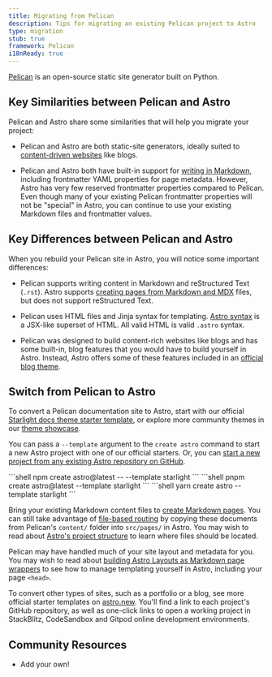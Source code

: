 ```yaml
---
title: Migrating from Pelican
description: Tips for migrating an existing Pelican project to Astro
type: migration
stub: true
framework: Pelican
i18nReady: true
---
```



[Pelican](https://getpelican.com) is an open-source static site generator built on Python.

## Key Similarities between Pelican and Astro

Pelican and Astro share some similarities that will help you migrate your project:

- Pelican and Astro are both static-site generators, ideally suited to [content-driven websites](/en/concepts/why-astro/#content-driven) like blogs.

- Pelican and Astro both have built-in support for [writing in Markdown](/en/guides/content/#markdown-authoring), including frontmatter YAML properties for page metadata. However, Astro has very few reserved frontmatter properties compared to Pelican. Even though many of your existing Pelican frontmatter properties will not be "special" in Astro, you can continue to use your existing Markdown files and frontmatter values.

## Key Differences between Pelican and Astro

When you rebuild your Pelican site in Astro, you will notice some important differences:

- Pelican supports writing content in Markdown and reStructured Text (`.rst`). Astro supports [creating pages from Markdown and MDX](/en/guides/markdown-content/) files, but does not support reStructured Text.

- Pelican uses HTML files and Jinja syntax for templating. [Astro syntax](/en/basics/astro-components/) is a JSX-like superset of HTML. All valid HTML is valid `.astro` syntax.

- Pelican was designed to build content-rich websites like blogs and has some built-in, blog features that you would have to build yourself in Astro. Instead, Astro offers some of these features included in an [official blog theme](https://github.com/withastro/astro/tree/latest/examples/blog).

## Switch from Pelican to Astro

To convert a Pelican documentation site to Astro, start with our official [Starlight docs theme starter template](https://starlight.astro.build), or explore more community themes in our [theme showcase](https://astro.build/themes/). 

You can pass a `--template` argument to the `create astro` command to start a new Astro project with one of our official starters. Or, you can [start a new project from any existing Astro repository on GitHub](/en/install/auto/#starter-templates).

  <PackageManagerTabs>
    <Fragment slot="npm">
    ```shell
    npm create astro@latest -- --template starlight
    ```
    </Fragment>
    <Fragment slot="pnpm">
    ```shell
    pnpm create astro@latest --template starlight
    ```
    </Fragment>
    <Fragment slot="yarn">
    ```shell
    yarn create astro --template starlight
    ```
    </Fragment>
  </PackageManagerTabs>

Bring your existing Markdown content files to [create Markdown pages](/en/guides/markdown-content/). You can still take advantage of [file-based routing](/en/guides/routing/) by copying these documents from Pelican's `content/` folder into `src/pages/` in Astro. You may wish to read about [Astro's project structure](/en/basics/project-structure/) to learn where files should be located.

Pelican may have handled much of your site layout and metadata for you. You may wish to read about [building Astro Layouts as Markdown page wrappers](/en/basics/layouts/#markdownmdx-layouts) to see how to manage templating yourself in Astro, including your page `<head>`.

To convert other types of sites, such as a portfolio or a blog, see more official starter templates on [astro.new](https://astro.new). You'll find a link to each project's GitHub repository, as well as one-click links to open a working project in StackBlitz, CodeSandbox and Gitpod online development environments.

## Community Resources

- Add your own!
